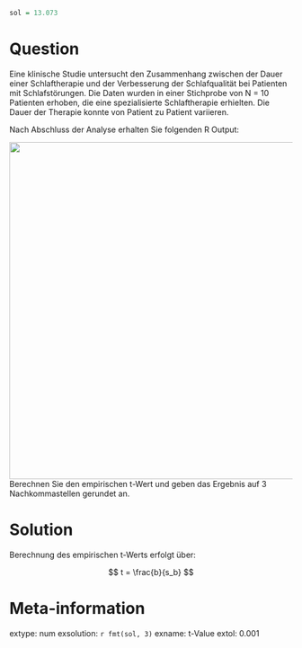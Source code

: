 ```r

sol = 13.073
```

Question
========

Eine klinische Studie untersucht den Zusammenhang zwischen der Dauer einer Schlaftherapie und der Verbesserung der Schlafqualität bei Patienten mit Schlafstörungen. Die Daten wurden in einer Stichprobe von N = 10 Patienten erhoben, die eine spezialisierte Schlaftherapie erhielten. Die Dauer der Therapie konnte von Patient zu Patient variieren. 

Nach Abschluss der Analyse erhalten Sie folgenden R Output: 

![](images/Output_t-value.png){width=600px}
<br>
Berechnen Sie den empirischen t-Wert und geben das Ergebnis auf 3 Nachkommastellen gerundet an. 


Solution
========

Berechnung des empirischen t-Werts erfolgt über: 

$$ t = \frac{b}{s_b} $$


Meta-information
================
extype: num
exsolution: `r fmt(sol, 3)`
exname: t-Value
extol: 0.001